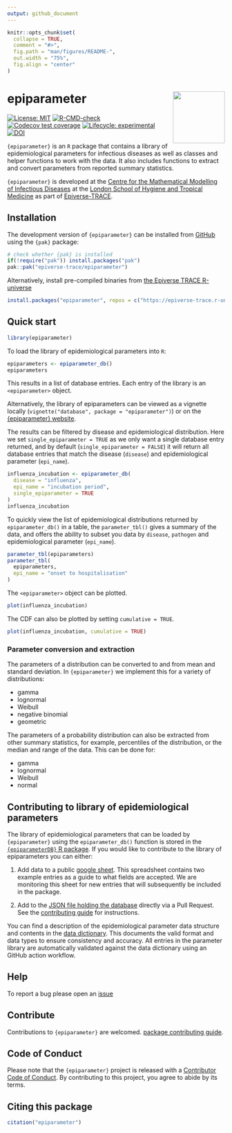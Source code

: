 ```yaml
---
output: github_document
---
```


<!-- README.md is generated from README.Rmd. Please edit that file -->

```r
knitr::opts_chunk$set(
  collapse = TRUE,
  comment = "#>",
  fig.path = "man/figures/README-",
  out.width = "75%",
  fig.align = "center"
)
```

# epiparameter <img src="man/figures/logo.png" align="right" width="120" />

<!-- badges: start -->
[![License: MIT](https://img.shields.io/badge/License-MIT-yellow.svg)](https://opensource.org/licenses/MIT)
[![R-CMD-check](https://github.com/epiverse-trace/epiparameter/actions/workflows/R-CMD-check.yaml/badge.svg)](https://github.com/epiverse-trace/epiparameter/actions/workflows/R-CMD-check.yaml)
[![Codecov test coverage](https://codecov.io/gh/epiverse-trace/epiparameter/branch/main/graph/badge.svg)](https://app.codecov.io/gh/epiverse-trace/epiparameter?branch=main)
[![Lifecycle: experimental](https://img.shields.io/badge/lifecycle-experimental-orange.svg)](https://lifecycle.r-lib.org/articles/stages.html#experimental)
[![DOI](https://zenodo.org/badge/DOI/10.5281/zenodo.11110881.svg)](https://doi.org/10.5281/zenodo.11110881)
<!-- badges: end -->

`{epiparameter}` is an `R` package that contains a library of epidemiological parameters for infectious diseases as well as classes and helper functions to work with the data. It also includes functions to extract and convert parameters from reported summary statistics.

`{epiparameter}` is developed at the [Centre for the Mathematical Modelling of Infectious Diseases](https://www.lshtm.ac.uk/research/centres/centre-mathematical-modelling-infectious-diseases) at the [London School of Hygiene and Tropical Medicine](https://www.lshtm.ac.uk/) as part of [Epiverse-TRACE](https://data.org/initiatives/epiverse/).


## Installation

The development version of `{epiparameter}` can be installed from [GitHub](https://github.com/epiverse-trace/epiparameter) using the `{pak}` package:

``` r
# check whether {pak} is installed
if(!require("pak")) install.packages("pak")
pak::pak("epiverse-trace/epiparameter")
```

Alternatively, install pre-compiled binaries from [the Epiverse TRACE R-universe](https://epiverse-trace.r-universe.dev/epiparameter)

``` r
install.packages("epiparameter", repos = c("https://epiverse-trace.r-universe.dev", "https://cloud.r-project.org"))
```

## Quick start

```r
library(epiparameter)
```

To load the library of epidemiological parameters into `R`:

```r
epiparameters <- epiparameter_db()
epiparameters
```

This results in a list of database entries. Each entry of the library is an `<epiparameter>` object.

Alternatively, the library of epiparameters can be viewed as a vignette locally (`vignette("database", package = "epiparameter")`) or on the [{epiparameter} website](https://epiverse-trace.github.io/epiparameter/articles/database.html).

The results can be filtered by disease and epidemiological distribution. Here we set `single_epiparameter = TRUE` as we only want a single database entry returned, and by default (`single_epiparameter = FALSE`) it will return all database entries that match the disease (`disease`) and epidemiological parameter (`epi_name`).

```r
influenza_incubation <- epiparameter_db(
  disease = "influenza",
  epi_name = "incubation period",
  single_epiparameter = TRUE
)
influenza_incubation
```

To quickly view the list of epidemiological distributions returned by `epiparameter_db()` in a table, the `parameter_tbl()` gives a summary of the data, and offers the ability to subset you data by `disease`, `pathogen` and epidemiological parameter (`epi_name`).

```r
parameter_tbl(epiparameters)
parameter_tbl(
  epiparameters,
  epi_name = "onset to hospitalisation"
)
```

The `<epiparameter>` object can be plotted.

```r
plot(influenza_incubation)
```

The CDF can also be plotted by setting `cumulative = TRUE`.

```r
plot(influenza_incubation, cumulative = TRUE)
```

### Parameter conversion and extraction

The parameters of a distribution can be converted to and from mean and standard deviation. In `{epiparameter}` we implement this for a variety of distributions:

- gamma
- lognormal
- Weibull
- negative binomial
- geometric

The parameters of a probability distribution can also be extracted from other summary statistics, for example, percentiles of the distribution, or the median and range of the data. This can be done for:

- gamma
- lognormal
- Weibull
- normal

## Contributing to library of epidemiological parameters

The library of epidemiological parameters that can be loaded by `{epiparameter}` using the `epiparameter_db()` function is stored in the [`{epiparameterDB}` R package](https://github.com/epiverse-trace/epiparameterDB). If you would like to contribute to the library of epiparameters you can either: 

1. Add data to a public [google sheet](https://docs.google.com/spreadsheets/d/1eCL3n_woseg5Npu7XD7TcuNoLUIhMBu8ZoLCkVdATUE/edit?usp=sharing). This spreadsheet contains two example entries as a guide to what fields are accepted. We are monitoring this sheet for new entries that will subsequently be included in the package.

2. Add to the [JSON file holding the database](https://github.com/epiverse-trace/epiparameterDB/blob/main/inst/extdata/parameters.json) directly via a Pull Request. See the [contributing guide](https://github.com/epiverse-trace/.github/blob/main/CONTRIBUTING.md) for instructions.

You can find a description of the epidemiological parameter data structure and contents in the [data dictionary](https://github.com/epiverse-trace/epiparameterDB/blob/main/inst/extdata/data_dictionary.json). This documents the valid format and data types to ensure consistency and accuracy. All entries in the parameter library are automatically validated against the data dictionary using an GitHub action workflow.

## Help 

To report a bug please open an [issue](https://github.com/epiverse-trace/epiparameter/issues/new/choose)

## Contribute 

Contributions to `{epiparameter}` are welcomed. [package contributing guide](https://github.com/epiverse-trace/.github/blob/main/CONTRIBUTING.md).

## Code of Conduct

Please note that the `{epiparameter}` project is released with a [Contributor Code of Conduct](https://github.com/epiverse-trace/.github/blob/main/CODE_OF_CONDUCT.md). By contributing to this project, you agree to abide by its terms.

## Citing this package

```r
citation("epiparameter")
```
